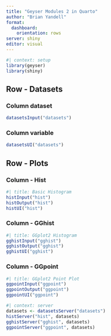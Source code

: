 ```yaml
---
title: "Geyser Modules 2 in Quarto"
author: "Brian Yandell"
format: 
  dashboard:
    orientation: rows
server: shiny
editor: visual
---
```


```r
#| context: setup
library(geyser)
library(shiny)
```

## Row - Datasets {height="20%"}

### Column dataset

```r
datasetsInput("datasets")
```

### Column variable

```r
datasetsUI("datasets")
```

## Row - Plots {height="80%"}

### Column - Hist

```r
#| title: Basic Histogram
histInput("hist")
histOutput("hist")
histUI("hist")
```

### Column - GGhist

```r
#| title: GGplot2 Histogram
gghistInput("gghist")
gghistOutput("gghist")
gghistUI("gghist")
```

### Column - GGpoint

```r
#| title: GGplot2 Point Plot
ggpointInput("ggpoint")
ggpointOutput("ggpoint")
ggpointUI("ggpoint")
```

```r
#| context: server
datasets <- datasetsServer("datasets")
histServer("hist", datasets)
gghistServer("gghist", datasets)
ggpointServer("ggpoint", datasets)
```
